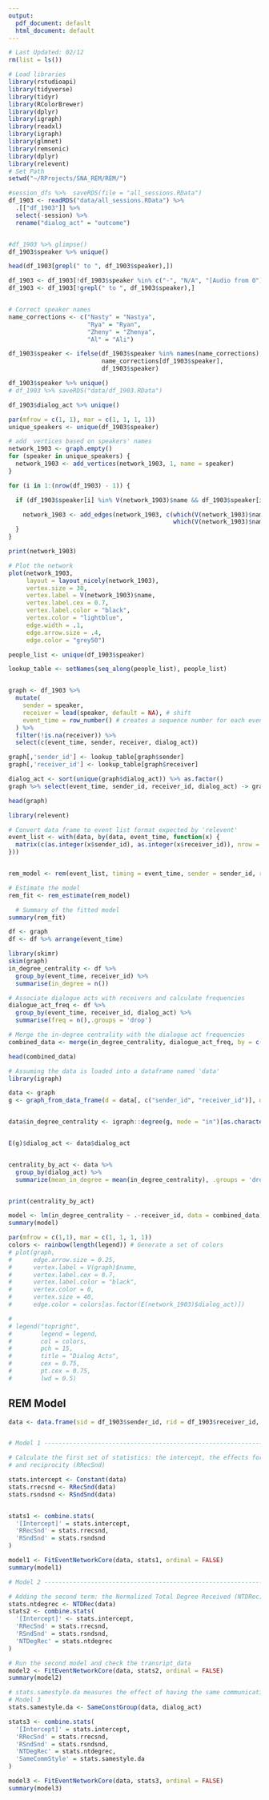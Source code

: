 ```yaml
---
output:
  pdf_document: default
  html_document: default
---
```

```r
# Last Updated: 02/12
rm(list = ls())

# Load libraries
library(rstudioapi)
library(tidyverse)
library(tidyr)
library(RColorBrewer)
library(dplyr)
library(igraph)
library(readxl)
library(igraph)
library(glmnet)
library(remsonic)
library(dplyr)
library(relevent)
# Set Path
setwd("~/RProjects/SNA_REM/REM/")
```

```r
#session_dfs %>%  saveRDS(file = "all_sessions.RData")
df_1903 <- readRDS("data/all_sessions.RData") %>%
  .[["df_1903"]] %>%
  select(-session) %>%
  rename("dialog_act" = "outcome")


#df_1903 %>% glimpse()
df_1903$speaker %>% unique()

head(df_1903[grepl(" to ", df_1903$speaker),])

df_1903 <- df_1903[!df_1903$speaker %in% c("-", "N/A", "[Audio from 0"),]
df_1903 <- df_1903[!grepl(" to ", df_1903$speaker),]


# Correct speaker names
name_corrections <- c("Nasty" = "Nastya",
                      "Rya" = "Ryan",
                      "Zheny" = "Zhenya",
                      "Al" = "Ali")

df_1903$speaker <- ifelse(df_1903$speaker %in% names(name_corrections),
                          name_corrections[df_1903$speaker],
                          df_1903$speaker)

df_1903$speaker %>% unique()
# df_1903 %>% saveRDS("data/df_1903.RData")
```


```r
df_1903$dialog_act %>% unique()
```





```r
par(mfrow = c(1, 1), mar = c(1, 1, 1, 1))
unique_speakers <- unique(df_1903$speaker)

# add  vertices based on speakers' names
network_1903 <- graph.empty()
for (speaker in unique_speakers) {
  network_1903 <- add_vertices(network_1903, 1, name = speaker)
}

for (i in 1:(nrow(df_1903) - 1)) {

  if (df_1903$speaker[i] %in% V(network_1903)$name && df_1903$speaker[i + 1] %in% V(network_1903)$name) {

    network_1903 <- add_edges(network_1903, c(which(V(network_1903)$name == df_1903$speaker[i]),
                                              which(V(network_1903)$name == df_1903$speaker[i + 1])))
  }
}

print(network_1903)
```


```r
# Plot the network
plot(network_1903,
     layout = layout_nicely(network_1903),
     vertex.size = 30,
     vertex.label = V(network_1903)$name,
     vertex.label.cex = 0.7,
     vertex.label.color = "black",
     vertex.color = "lightblue",
     edge.width = .1,
     edge.arrow.size = .4,
     edge.color = "grey50")

```




```r
people_list <- unique(df_1903$speaker)

lookup_table <- setNames(seq_along(people_list), people_list)


graph <- df_1903 %>%
  mutate(
    sender = speaker,
    receiver = lead(speaker, default = NA), # shift
    event_time = row_number() # creates a sequence number for each event
  ) %>%
  filter(!is.na(receiver)) %>%
  select(c(event_time, sender, receiver, dialog_act))

graph[,'sender_id'] <- lookup_table[graph$sender]
graph[,'receiver_id'] <- lookup_table[graph$receiver]

dialog_act <- sort(unique(graph$dialog_act)) %>% as.factor()
graph %>% select(event_time, sender_id, receiver_id, dialog_act) -> graph

head(graph)

```
```r
library(relevent)

# Convert data frame to event list format expected by 'relevent'
event_list <- with(data, by(data, event_time, function(x) {
  matrix(c(as.integer(x$sender_id), as.integer(x$receiver_id)), nrow = 1)
}))


rem_model <- rem(event_list, timing = event_time, sender = sender_id, receiver = receiver_id, covariates = list(in_degree_centrality =in_degree_centrality))

# Estimate the model
rem_fit <- rem_estimate(rem_model)

  # Summary of the fitted model
summary(rem_fit)
```

```r
df <- graph
df <- df %>% arrange(event_time)

library(skimr)
skim(graph)
in_degree_centrality <- df %>%
  group_by(event_time, receiver_id) %>%
  summarise(in_degree = n())

# Associate dialogue acts with receivers and calculate frequencies
dialogue_act_freq <- df %>%
  group_by(event_time, receiver_id, dialog_act) %>%
  summarise(freq = n(),.groups = 'drop')

# Merge the in-degree centrality with the dialogue act frequencies
combined_data <- merge(in_degree_centrality, dialogue_act_freq, by = c("event_time", "receiver_id")) %>% arrange(receiver_id)

head(combined_data)
```
```r
# Assuming the data is loaded into a dataframe named 'data'
library(igraph)

data <- graph
g <- graph_from_data_frame(d = data[, c("sender_id", "receiver_id")], directed = TRUE)


data$in_degree_centrality <- igraph::degree(g, mode = "in")[as.character(data$receiver_id)]


E(g)$dialog_act <- data$dialog_act


centrality_by_act <- data %>%
  group_by(dialog_act) %>%
  summarize(mean_in_degree = mean(in_degree_centrality), .groups = 'drop')


print(centrality_by_act)


```

```r
model <- lm(in_degree_centrality ~ .-receiver_id, data = combined_data)
summary(model)

```


```r

par(mfrow = c(1,1), mar = c(1, 1, 1, 1))
colors <- rainbow(length(legend)) # Generate a set of colors
# plot(graph,
#      edge.arrow.size = 0.25,
#      vertex.label = V(graph)$name,
#      vertex.label.cex = 0.7,
#      vertex.label.color = "black",
#      vertex.color = 0,
#      vertex.size = 40,
#      edge.color = colors[as.factor(E(network_1903)$dialog_act)])

# 
# legend("topright",
#        legend = legend, 
#        col = colors,
#        pch = 15, 
#        title = "Dialog Acts",
#        cex = 0.75, 
#        pt.cex = 0.75, 
#        lwd = 0.5) 
```

## REM Model
```r

data <- data.frame(sid = df_1903$sender_id, rid = df_1903$receiver_id, time = df_1903$event_time, dialog_act = df_1903$dialog_act)


# Model 1 -----------------------------------------------------------------

# Calculate the first set of statistics: the intercept, the effects for repetition (RSndSnd), 
# and reciprocity (RRecSnd)

stats.intercept <- Constant(data)
stats.rrecsnd <- RRecSnd(data)
stats.rsndsnd <- RSndSnd(data)


stats1 <- combine.stats(
  '[Intercept]' = stats.intercept,
  'RRecSnd' = stats.rrecsnd,
  'RSndSnd' = stats.rsndsnd
)

model1 <- FitEventNetworkCore(data, stats1, ordinal = FALSE)
summary(model1)
```


```r
# Model 2 -----------------------------------------------------------------

# Adding the second term: the Normalized Total Degree Received (NTDRec)
stats.ntdegrec <- NTDRec(data)
stats2 <- combine.stats(
  '[Intercept]' <- stats.intercept,
  'RRecSnd' = stats.rrecsnd,
  'RSndSnd' = stats.rsndsnd,
  'NTDegRec' = stats.ntdegrec
)

# Run the second model and check the transript_data
model2 <- FitEventNetworkCore(data, stats2, ordinal = FALSE)
summary(model2)
```


```r
# stats.samestyle.da measures the effect of having the same communication style, as inferred from the dialogue acts (such as statements, questions)
# Model 3 
stats.samestyle.da <- SameConstGroup(data, dialog_act)

stats3 <- combine.stats(
  '[Intercept]' = stats.intercept,
  'RRecSnd' = stats.rrecsnd,
  'RSndSnd' = stats.rsndsnd,
  'NTDegRec' = stats.ntdegrec,
  'SameCommStyle' = stats.samestyle.da
)

model3 <- FitEventNetworkCore(data, stats3, ordinal = FALSE)
summary(model3)
```


